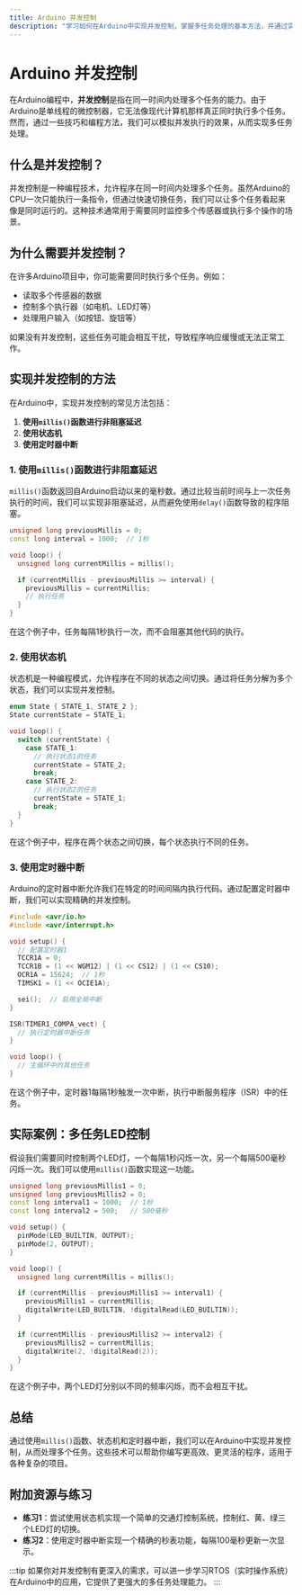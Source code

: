 ```yaml
---
title: Arduino 并发控制
description: "学习如何在Arduino中实现并发控制，掌握多任务处理的基本方法，并通过实际案例理解其应用场景。"
---
```


# Arduino 并发控制

在Arduino编程中，**并发控制**是指在同一时间内处理多个任务的能力。由于Arduino是单线程的微控制器，它无法像现代计算机那样真正同时执行多个任务。然而，通过一些技巧和编程方法，我们可以模拟并发执行的效果，从而实现多任务处理。

## 什么是并发控制？

并发控制是一种编程技术，允许程序在同一时间内处理多个任务。虽然Arduino的CPU一次只能执行一条指令，但通过快速切换任务，我们可以让多个任务看起来像是同时运行的。这种技术通常用于需要同时监控多个传感器或执行多个操作的场景。

## 为什么需要并发控制？

在许多Arduino项目中，你可能需要同时执行多个任务。例如：

- 读取多个传感器的数据
- 控制多个执行器（如电机、LED灯等）
- 处理用户输入（如按钮、旋钮等）

如果没有并发控制，这些任务可能会相互干扰，导致程序响应缓慢或无法正常工作。

## 实现并发控制的方法

在Arduino中，实现并发控制的常见方法包括：

1. **使用`millis()`函数进行非阻塞延迟**
2. **使用状态机**
3. **使用定时器中断**

### 1. 使用`millis()`函数进行非阻塞延迟

`millis()`函数返回自Arduino启动以来的毫秒数。通过比较当前时间与上一次任务执行的时间，我们可以实现非阻塞延迟，从而避免使用`delay()`函数导致的程序阻塞。

```cpp
unsigned long previousMillis = 0;
const long interval = 1000;  // 1秒

void loop() {
  unsigned long currentMillis = millis();

  if (currentMillis - previousMillis >= interval) {
    previousMillis = currentMillis;
    // 执行任务
  }
}
```

在这个例子中，任务每隔1秒执行一次，而不会阻塞其他代码的执行。

### 2. 使用状态机

状态机是一种编程模式，允许程序在不同的状态之间切换。通过将任务分解为多个状态，我们可以实现并发控制。

```cpp
enum State { STATE_1, STATE_2 };
State currentState = STATE_1;

void loop() {
  switch (currentState) {
    case STATE_1:
      // 执行状态1的任务
      currentState = STATE_2;
      break;
    case STATE_2:
      // 执行状态2的任务
      currentState = STATE_1;
      break;
  }
}
```

在这个例子中，程序在两个状态之间切换，每个状态执行不同的任务。

### 3. 使用定时器中断

Arduino的定时器中断允许我们在特定的时间间隔内执行代码。通过配置定时器中断，我们可以实现精确的并发控制。

```cpp
#include <avr/io.h>
#include <avr/interrupt.h>

void setup() {
  // 配置定时器1
  TCCR1A = 0;
  TCCR1B = (1 << WGM12) | (1 << CS12) | (1 << CS10);
  OCR1A = 15624;  // 1秒
  TIMSK1 = (1 << OCIE1A);

  sei();  // 启用全局中断
}

ISR(TIMER1_COMPA_vect) {
  // 执行定时器中断任务
}

void loop() {
  // 主循环中的其他任务
}
```

在这个例子中，定时器1每隔1秒触发一次中断，执行中断服务程序（ISR）中的任务。

## 实际案例：多任务LED控制

假设我们需要同时控制两个LED灯，一个每隔1秒闪烁一次，另一个每隔500毫秒闪烁一次。我们可以使用`millis()`函数实现这一功能。

```cpp
unsigned long previousMillis1 = 0;
unsigned long previousMillis2 = 0;
const long interval1 = 1000;  // 1秒
const long interval2 = 500;   // 500毫秒

void setup() {
  pinMode(LED_BUILTIN, OUTPUT);
  pinMode(2, OUTPUT);
}

void loop() {
  unsigned long currentMillis = millis();

  if (currentMillis - previousMillis1 >= interval1) {
    previousMillis1 = currentMillis;
    digitalWrite(LED_BUILTIN, !digitalRead(LED_BUILTIN));
  }

  if (currentMillis - previousMillis2 >= interval2) {
    previousMillis2 = currentMillis;
    digitalWrite(2, !digitalRead(2));
  }
}
```

在这个例子中，两个LED灯分别以不同的频率闪烁，而不会相互干扰。

## 总结

通过使用`millis()`函数、状态机和定时器中断，我们可以在Arduino中实现并发控制，从而处理多个任务。这些技术可以帮助你编写更高效、更灵活的程序，适用于各种复杂的项目。

## 附加资源与练习

- **练习1**：尝试使用状态机实现一个简单的交通灯控制系统，控制红、黄、绿三个LED灯的切换。
- **练习2**：使用定时器中断实现一个精确的秒表功能，每隔100毫秒更新一次显示。

:::tip
如果你对并发控制有更深入的需求，可以进一步学习RTOS（实时操作系统）在Arduino中的应用，它提供了更强大的多任务处理能力。
:::